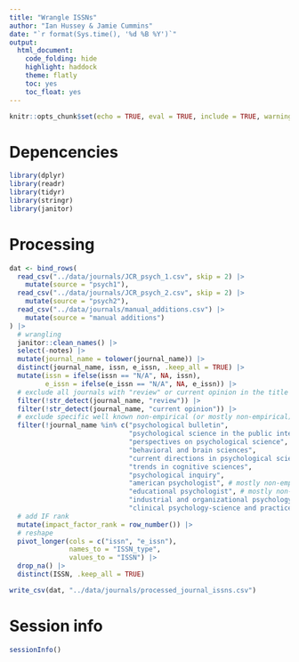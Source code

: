 ```yaml
---
title: "Wrangle ISSNs"
author: "Ian Hussey & Jamie Cummins"
date: "`r format(Sys.time(), '%d %B %Y')`"
output:
  html_document:
    code_folding: hide
    highlight: haddock
    theme: flatly
    toc: yes
    toc_float: yes
---
```


```r
knitr::opts_chunk$set(echo = TRUE, eval = TRUE, include = TRUE, warning = FALSE, message = FALSE)
```

# Depencencies

```r

library(dplyr)
library(readr)
library(tidyr)
library(stringr)
library(janitor)

```

# Processing

```r

dat <- bind_rows(
  read_csv("../data/journals/JCR_psych_1.csv", skip = 2) |> 
    mutate(source = "psych1"),
  read_csv("../data/journals/JCR_psych_2.csv", skip = 2) |> 
    mutate(source = "psych2"),
  read_csv("../data/journals/manual_additions.csv") |> 
    mutate(source = "manual additions")
) |>
  # wrangling
  janitor::clean_names() |>
  select(-notes) |>
  mutate(journal_name = tolower(journal_name)) |>
  distinct(journal_name, issn, e_issn, .keep_all = TRUE) |>
  mutate(issn = ifelse(issn == "N/A", NA, issn),
         e_issn = ifelse(e_issn == "N/A", NA, e_issn)) |>
  # exclude all journals with "review" or current opinion in the title
  filter(!str_detect(journal_name, "review")) |>
  filter(!str_detect(journal_name, "current opinion")) |>
  # exclude specific well known non-empirical (or mostly non-empirical) journals
  filter(!journal_name %in% c("psychological bulletin", 
                              "psychological science in the public interest", 
                              "perspectives on psychological science",
                              "behavioral and brain sciences",
                              "current directions in psychological science",
                              "trends in cognitive sciences", 
                              "psychological inquiry",
                              "american psychologist", # mostly non-empirical
                              "educational psychologist", # mostly non-empirical
                              "industrial and organizational psychology-perspectives on science and practice", # mostly non-empirical
                              "clinical psychology-science and practice")) |>
  # add IF rank
  mutate(impact_factor_rank = row_number()) |>
  # reshape
  pivot_longer(cols = c("issn", "e_issn"),
               names_to = "ISSN_type", 
               values_to = "ISSN") |>
  drop_na() |>
  distinct(ISSN, .keep_all = TRUE)

write_csv(dat, "../data/journals/processed_journal_issns.csv")

```

# Session info

```r

sessionInfo()

```
